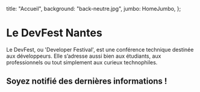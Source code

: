   title: "Accueil",
  background: "back-neutre.jpg",
  jumbo: HomeJumbo,
};

<SecondarySection>

# Le DevFest Nantes

Le DevFest, ou 'Developer Festival', est une conférence technique destinée aux développeurs. Elle s’adresse aussi bien aux étudiants, aux professionnels ou tout simplement aux curieux technophiles.

<DevfestNumbers />

<Youtube id="VyWwCNhqk1w" title="AfterMovie 2021" />

</SecondarySection>
<TertiarySection>

## Soyez notifié des dernières informations !

<SubscribeNewsletter />
</TertiarySection>
